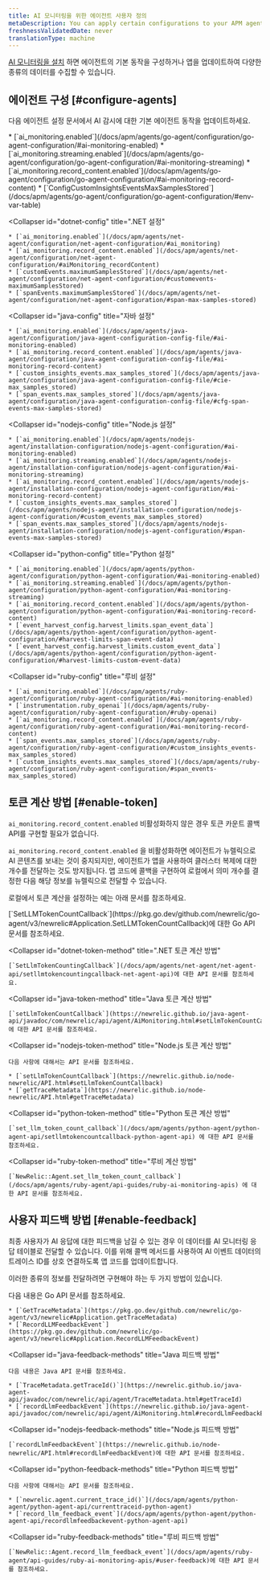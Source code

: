 ```yaml
---
title: AI 모니터링을 위한 에이전트 사용자 정의
metaDescription: You can apply certain configurations to your APM agents to change how your AI data appears in New Relic.
freshnessValidatedDate: never
translationType: machine
---
```


[AI 모니터링을 설치](/install/ai-monitoring) 하면 에이전트의 기본 동작을 구성하거나 앱을 업데이트하여 다양한 종류의 데이터를 수집할 수 있습니다.

## 에이전트 구성 [#configure-agents]

다음 에이전트 설정 문서에서 AI 감시에 대한 기본 에이전트 동작을 업데이트하세요.

<CollapserGroup>
  <Collapser
    id="go-config"
    title="설정으로 이동"
  >
    * [`ai_monitoring.enabled`](/docs/apm/agents/go-agent/configuration/go-agent-configuration/#ai-monitoring-enabled)
    * [`ai_monitoring.streaming.enabled`](/docs/apm/agents/go-agent/configuration/go-agent-configuration/#ai-monitoring-streaming)
    * [`ai_monitoring.record_content.enabled`](/docs/apm/agents/go-agent/configuration/go-agent-configuration/#ai-monitoring-record-content)
    * [`ConfigCustomInsightsEventsMaxSamplesStored`](/docs/apm/agents/go-agent/configuration/go-agent-configuration/#env-var-table)
  </Collapser>

  <Collapser
    id="dotnet-config"
    title=".NET 설정"
  >
    * [`ai_monitoring.enabled`](/docs/apm/agents/net-agent/configuration/net-agent-configuration/#ai_monitoring)
    * [`ai_monitoring.record_content.enabled`](/docs/apm/agents/net-agent/configuration/net-agent-configuration/#aiMonitoring_recordContent)
    * [`customEvents.maximumSamplesStored`](/docs/apm/agents/net-agent/configuration/net-agent-configuration/#customevents-maximumSamplesStored)
    * [`spanEvents.maximumSamplesStored`](/docs/apm/agents/net-agent/configuration/net-agent-configuration/#span-max-samples-stored)
  </Collapser>

  <Collapser
    id="java-config"
    title="자바 설정"
  >
    * [`ai_monitoring.enabled`](/docs/apm/agents/java-agent/configuration/java-agent-configuration-config-file/#ai-monitoring-enabled)
    * [`ai_monitoring.record_content.enabled`](/docs/apm/agents/java-agent/configuration/java-agent-configuration-config-file/#ai-monitoring-record-content)
    * [`custom_insights_events.max_samples_stored`](/docs/apm/agents/java-agent/configuration/java-agent-configuration-config-file/#cie-max_samples_stored)
    * [`span_events.max_samples_stored`](/docs/apm/agents/java-agent/configuration/java-agent-configuration-config-file/#cfg-span-events-max-samples-stored)
  </Collapser>

  <Collapser
    id="nodejs-config"
    title="Node.js 설정"
  >
    * [`ai_monitoring.enabled`](/docs/apm/agents/nodejs-agent/installation-configuration/nodejs-agent-configuration/#ai-monitoring-enabled)
    * [`ai_monitoring.streaming.enabled`](/docs/apm/agents/nodejs-agent/installation-configuration/nodejs-agent-configuration/#ai-monitoring-streaming)
    * [`ai_monitoring.record_content.enabled`](/docs/apm/agents/nodejs-agent/installation-configuration/nodejs-agent-configuration/#ai-monitoring-record-content)
    * [`custom_insights_events.max_samples_stored`](/docs/apm/agents/nodejs-agent/installation-configuration/nodejs-agent-configuration/#custom_events_max_samples_stored)
    * [`span_events.max_samples_stored`](/docs/apm/agents/nodejs-agent/installation-configuration/nodejs-agent-configuration/#span-events-max-samples-stored)
  </Collapser>

  <Collapser
    id="python-config"
    title="Python 설정"
  >
    * [`ai_monitoring.enabled`](/docs/apm/agents/python-agent/configuration/python-agent-configuration/#ai-monitoring-enabled)
    * [`ai_monitoring.streaming.enabled`](/docs/apm/agents/python-agent/configuration/python-agent-configuration/#ai-monitoring-streaming)
    * [`ai_monitoring.record_content.enabled`](/docs/apm/agents/python-agent/configuration/python-agent-configuration/#ai-monitoring-record-content)
    * [`event_harvest_config.harvest_limits.span_event_data`](/docs/apm/agents/python-agent/configuration/python-agent-configuration/#harvest-limits-span-event-data)
    * [`event_harvest_config.harvest_limits.custom_event_data`](/docs/apm/agents/python-agent/configuration/python-agent-configuration/#harvest-limits-custom-event-data)
  </Collapser>

  <Collapser
    id="ruby-config"
    title="루비 설정"
  >
    * [`ai_monitoring.enabled`](/docs/apm/agents/ruby-agent/configuration/ruby-agent-configuration/#ai-monitoring-enabled)
    * [`instrumentation.ruby_openai`](/docs/apm/agents/ruby-agent/configuration/ruby-agent-configuration/#ruby-openai)
    * [`ai_monitoring.record_content.enabled`](/docs/apm/agents/ruby-agent/configuration/ruby-agent-configuration/#ai-monitoring-record-content)
    * [`span_events.max_samples_stored`](/docs/apm/agents/ruby-agent/configuration/ruby-agent-configuration/#custom_insights_events-max_samples_stored)
    * [`custom_insights_events.max_samples_stored`](/docs/apm/agents/ruby-agent/configuration/ruby-agent-configuration/#span_events-max_samples_stored)
  </Collapser>
</CollapserGroup>

## 토큰 계산 방법 [#enable-token]

`ai_monitoring.record_content.enabled` 비활성화하지 않은 경우 토큰 카운트 콜백 API를 구현할 필요가 없습니다.

`ai_monitoring.record_content.enabled` 을 비활성화하면 에이전트가 뉴렐릭으로 AI 콘텐츠를 보내는 것이 중지되지만, 에이전트가 앱을 사용하여 클러스터 복제에 대한 개수를 전달하는 것도 방지됩니다. 앱 코드에 콜백을 구현하여 로컬에서 의미 개수를 결정한 다음 해당 정보를 뉴렐릭으로 전달할 수 있습니다.

로컬에서 토큰 계산을 설정하는 예는 아래 문서를 참조하세요.

<CollapserGroup>
  <Collapser
    id="go-token-method"
    title="Go 토큰 계산 방법"
  >
    [`SetLLMTokenCountCallback`](https://pkg.go.dev/github.com/newrelic/go-agent/v3/newrelic#Application.SetLLMTokenCountCallback)에 대한 Go API 문서를 참조하세요.
  </Collapser>

  <Collapser
    id="dotnet-token-method"
    title=".NET 토큰 계산 방법"
  >
    [`SetLlmTokenCountingCallback`](/docs/apm/agents/net-agent/net-agent-api/setllmtokencountingcallback-net-agent-api)에 대한 API 문서를 참조하세요.
  </Collapser>

  <Collapser
    id="java-token-method"
    title="Java 토큰 계산 방법"
  >
    [`setLlmTokenCountCallback`](https://newrelic.github.io/java-agent-api/javadoc/com/newrelic/api/agent/AiMonitoring.html#setLlmTokenCountCallback)에 대한 API 문서를 참조하세요.
  </Collapser>

  <Collapser
    id="nodejs-token-method"
    title="Node.js 토큰 계산 방법"
  >
    다음 사항에 대해서는 API 문서를 참조하세요.

    * [`setLlmTokenCountCallback`](https://newrelic.github.io/node-newrelic/API.html#setLlmTokenCountCallback)
    * [`getTraceMetadata`](https://newrelic.github.io/node-newrelic/API.html#getTraceMetadata)
  </Collapser>

  <Collapser
    id="python-token-method"
    title="Python 토큰 계산 방법"
  >
    [`set_llm_token_count_callback`](/docs/apm/agents/python-agent/python-agent-api/setllmtokencountcallback-python-agent-api) 에 대한 API 문서를 참조하세요.
  </Collapser>

  <Collapser
    id="ruby-token-method"
    title="루비 계산 방법"
  >
    [`NewRelic::Agent.set_llm_token_count_callback`](/docs/apm/agents/ruby-agent/api-guides/ruby-ai-monitoring-apis) 에 대한 API 문서를 참조하세요.
  </Collapser>
</CollapserGroup>

## 사용자 피드백 방법 [#enable-feedback]

최종 사용자가 AI 응답에 대한 피드백을 남길 수 있는 경우 이 데이터를 AI 모니터링 응답 테이블로 전달할 수 있습니다. 이를 위해 콜백 메서드를 사용하여 AI 이벤트 데이터의 트레이스 ID를 상호 연결하도록 앱 코드를 업데이트합니다.

이러한 종류의 정보를 전달하려면 구현해야 하는 두 가지 방법이 있습니다.

<CollapserGroup>
  <Collapser
    id="go-feedback-methods"
    title="피드백 방법으로 이동"
  >
    다음 내용은 Go API 문서를 참조하세요.

    * [`GetTraceMetadata`](https://pkg.go.dev/github.com/newrelic/go-agent/v3/newrelic#Application.getTraceMetadata)
    * [`RecordLLMFeedbackEvent`](https://pkg.go.dev/github.com/newrelic/go-agent/v3/newrelic#Application.RecordLLMFeedbackEvent)
  </Collapser>

  <Collapser
    id="java-feedback-methods"
    title="Java 피드백 방법"
  >
    다음 내용은 Java API 문서를 참조하세요.

    * [`TraceMetadata.getTraceId()`](https://newrelic.github.io/java-agent-api/javadoc/com/newrelic/api/agent/TraceMetadata.html#getTraceId)
    * [`recordLlmFeedbackEvent`](https://newrelic.github.io/java-agent-api/javadoc/com/newrelic/api/agent/AiMonitoring.html#recordLlmFeedbackEvent)
  </Collapser>

  <Collapser
    id="nodejs-feedback-methods"
    title="Node.js 피드백 방법"
  >
    [`recordLlmFeedbackEvent`](https://newrelic.github.io/node-newrelic/API.html#recordLlmFeedbackEvent)에 대한 API 문서를 참조하세요.
  </Collapser>

  <Collapser
    id="python-feedback-methods"
    title="Python 피드백 방법"
  >
    다음 사항에 대해서는 API 문서를 참조하세요.

    * [`newrelic.agent.current_trace_id()`](/docs/apm/agents/python-agent/python-agent-api/currenttraceid-python-agent)
    * [`record_llm_feedback_event`](/docs/apm/agents/python-agent/python-agent-api/recordllmfeedbackevent-python-agent-api)
  </Collapser>

  <Collapser
    id="ruby-feedback-methods"
    title="루비 피드백 방법"
  >
    [`NewRelic::Agent.record_llm_feedback_event`](/docs/apm/agents/ruby-agent/api-guides/ruby-ai-monitoring-apis/#user-feedback)에 대한 API 문서를 참조하세요.
  </Collapser>
</CollapserGroup>